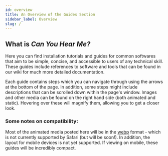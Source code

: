 ```yaml
---
id: overview
title: An Overview of the Guides Section
sidebar_label: Overview
slug: /
---
```


## What is _Can You Hear Me?_

Here you can find installation tutorials and guides for common softwares that aim to be simple, concise, and accessible to users of any technical skill. These guides include references to software and tools that can be found in our wiki for much more detailed documentation.

Each guide contains steps which you can navigate through using the arrows at the bottom of the page. In addition, some steps might include descriptions that can be scrolled down within the page's window. Images and other media can be found on the right hand side (both animated and static). Hovering over these will magnify them, allowing you to get a closer look.

### Some notes on compatibility:

Most of the animated media posted here will be in the [webp](https://developers.google.com/speed/webp) format - which is not currently supported by Safari (but will be soon!). In addition, the layout for mobile devices is not yet supported. If viewing on mobile, these guides will be incredibly compact.